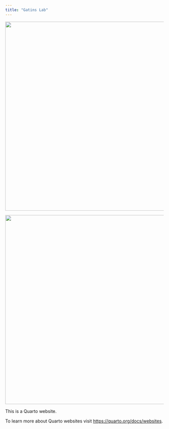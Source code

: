 ```yaml
---
title: "Gatins Lab"
---
```


<img width="600" src=pictures/Gatins_Lab_logo_dark_small.png>

![](pictures/Gatins_Lab_logo_dark_small.png){fig-align="center" width="600"}

This is a Quarto website.

To learn more about Quarto websites visit <https://quarto.org/docs/websites>.

